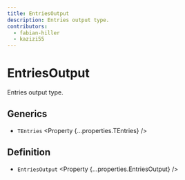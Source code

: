 ```yaml
---
title: EntriesOutput
description: Entries output type.
contributors:
  - fabian-hiller
  - kazizi55
---
```



# EntriesOutput

Entries output type.

## Generics

- `TEntries` <Property {...properties.TEntries} />

## Definition

- `EntriesOutput` <Property {...properties.EntriesOutput} />
